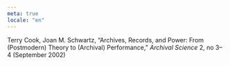 ```yaml
---
meta: true
locale: "en"
---
```


Terry Cook, Joan M. Schwartz, “Archives, Records, and Power: From (Postmodern) Theory to (Archival) Performance,” *Archival Science* 2, no 3–4 (September 2002)